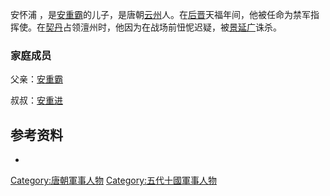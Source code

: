 
安怀浦 ，是[[安重霸|安重霸]]的儿子，是唐朝[[云州_(开元)|云州]]人。在[[后晋|后晋]]天福年间，他被任命为禁军指挥使。在[[契丹人|契丹]]占领澶州时，他因为在战场前忸怩迟疑，被[[景延广|景延广]]诛杀。

=== 家庭成员 ===
父亲：[[安重霸|安重霸]]

叔叔：[[安重進|安重进]]

==参考资料==
* {{cite book|title=旧五代史 卷六十一（唐书） 列传十三 安重进传|last=|first=|publisher=|year=|isbn=|location=|pages=}}
{{唐朝军事人物小作品}}
[[Category:唐朝軍事人物|Category:唐朝軍事人物]]
[[Category:五代十國軍事人物|Category:五代十國軍事人物]]